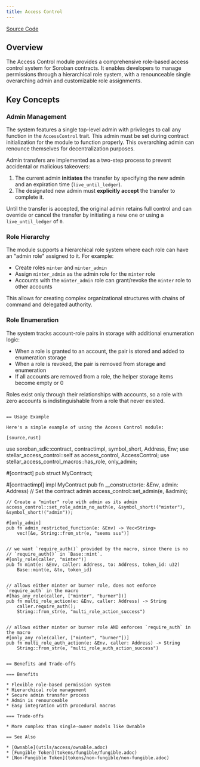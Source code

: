 ```yaml
---
title: Access Control
---
```


[Source Code](https://github.com/OpenZeppelin/stellar-contracts/tree/main/packages/access/access-control)

## Overview

The Access Control module provides a comprehensive role-based access control system for Soroban contracts. It enables developers to manage permissions through a hierarchical role system, with a renounceable single overarching admin and customizable role assignments.

## Key Concepts

### Admin Management

The system features a single top-level admin with privileges to call any function in the `AccessControl` trait. This admin must be set during contract initialization for the module to function properly. This overarching admin can renounce themselves for decentralization purposes.

Admin transfers are implemented as a two-step process to prevent accidental or malicious takeovers:

1. The current admin **initiates** the transfer by specifying the new admin and an expiration time (`live_until_ledger`).
2. The designated new admin must **explicitly accept** the transfer to complete it.

Until the transfer is accepted, the original admin retains full control and can override or cancel the transfer by initiating a new one or using a `live_until_ledger` of `0`.

### Role Hierarchy

The module supports a hierarchical role system where each role can have an "admin role" assigned to it. For example:

* Create roles `minter` and `minter_admin`
* Assign `minter_admin` as the admin role for the `minter` role
* Accounts with the `minter_admin` role can grant/revoke the `minter` role to other accounts

This allows for creating complex organizational structures with chains of command and delegated authority.

### Role Enumeration

The system tracks account-role pairs in storage with additional enumeration logic:

* When a role is granted to an account, the pair is stored and added to enumeration storage
* When a role is revoked, the pair is removed from storage and enumeration
* If all accounts are removed from a role, the helper storage items become empty or 0

Roles exist only through their relationships with accounts, so a role with zero accounts is indistinguishable from a role that never existed.
```

== Usage Example

Here's a simple example of using the Access Control module:

[source,rust]
```
use soroban_sdk::contract, contractimpl, symbol_short, Address, Env;
use stellar_access_control::self as access_control, AccessControl;
use stellar_access_control_macros::has_role, only_admin;

#[contract]
pub struct MyContract;

#[contractimpl]
impl MyContract 
    pub fn __constructor(e: &Env, admin: Address) 
        // Set the contract admin
        access_control::set_admin(e, &admin);

    // Create a "minter" role with admin as its admin
    access_control::set_role_admin_no_auth(e, &symbol_short!("minter"), &symbol_short!("admin"));

    #[only_admin]
    pub fn admin_restricted_function(e: &Env) -> Vec<String> 
        vec![&e, String::from_str(e, "seems sus")]
    

    // we want `require_auth()` provided by the macro, since there is no
    // `require_auth()` in `Base::mint`.
    #[only_role(caller, "minter")]
    pub fn mint(e: &Env, caller: Address, to: Address, token_id: u32) 
        Base::mint(e, &to, token_id)
    

    // allows either minter or burner role, does not enforce `require_auth` in the macro
    #[has_any_role(caller, ["minter", "burner"])]
    pub fn multi_role_action(e: &Env, caller: Address) -> String 
        caller.require_auth();
        String::from_str(e, "multi_role_action_success")
    

    // allows either minter or burner role AND enforces `require_auth` in the macro
    #[only_any_role(caller, ["minter", "burner"])]
    pub fn multi_role_auth_action(e: &Env, caller: Address) -> String 
        String::from_str(e, "multi_role_auth_action_success")
    

```

== Benefits and Trade-offs

=== Benefits

* Flexible role-based permission system
* Hierarchical role management
* Secure admin transfer process
* Admin is renounceable
* Easy integration with procedural macros

=== Trade-offs

* More complex than single-owner models like Ownable

== See Also

* [Ownable](utils/access/ownable.adoc)
* [Fungible Token](tokens/fungible/fungible.adoc)
* [Non-Fungible Token](tokens/non-fungible/non-fungible.adoc)
